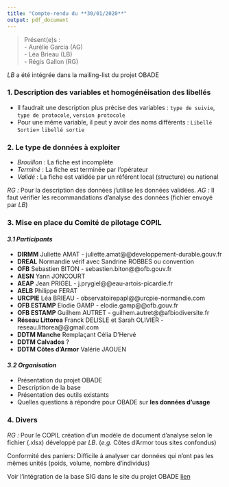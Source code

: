 ```yaml
---
title: "Compte-rendu du **30/01/2020**"
output: pdf_document
---
```


> Présent(e)s :  
>  - Aurélie Garcia (AG)  
>  - Léa Brieau (LB)  
>  - Régis Gallon (RG)

*LB* a été intégrée dans la mailing-list du projet OBADE

### **1. Description des variables et homogénéisation des libellés**

- Il faudrait une description plus précise des variables : `type de suivie`, `type de protocole`, `version protocole`
- Pour une même variable, il peut y avoir des noms différents : `Libellé Sortie`= `libellé sortie`

### **2. Le type de données à exploiter** 

- *Brouillon* : La fiche est incomplète
- *Terminé* : La fiche est terminée par l'opérateur
- *Validé* : La fiche est validée par un référent local (structure) ou national

*RG :* Pour la description des données j'utilise les données validées.
*AG :* Il faut vérifier les recommandations d'analyse des données (fichier envoyé par *LB*)

### **3. Mise en place du Comité de pilotage COPIL**
#### *3.1 Participants*

- **DIRMM** Juliette AMAT - juliette.amat@@developpement-durable.gouv.fr
- **DREAL** Normandie vérif avec Sandrine ROBBES ou convention
- **OFB** Sebastien BITON - sebastien.biton@@ofb.gouv.fr
- **AESN** Yann JONCOURT
- **AEAP** Jean PRIGEL - j.prygiel@@eau-artois-picardie.fr
- **AELB** Philippe FERAT 
- **URCPIE** Léa BRIEAU - observatoirepapl@@urcpie-normandie.com
- **OFB ESTAMP** Elodie GAMP - elodie.gamp@@ofb.gouv.fr
- **OFB ESTAMP** Guilhem AUTRET - guilhem.autret@@afbiodiversite.fr
- **Réseau Littorea** Franck DELISLE et Sarah OLIVIER - reseau.littorea@@gmail.com 
- **DDTM Manche** Remplaçant Célia D'Hervé
- **DDTM Calvados** ?
- **DDTM Côtes d'Armor** Valérie JAOUEN


#### *3.2 Organisation*

- Présentation du projet OBADE
- Description de la base
- Présentation des outils existants
- Quelles questions à répondre pour OBADE sur **les données d'usage**

### **4. Divers**

*RG :* Pour le COPIL création d'un modèle de document d'analyse selon le fichier (.xlsx) développé par *LB*. (*e.g.* Côtes d'Armor tous sites confondus) 

Conformité des paniers: Difficile à analyser car données qui n'ont pas les mêmes unités (poids, volume, nombre d'individus)

Voir l'intégration de la base SIG dans le site du projet OBADE [lien](https://lizmap.afbiodiversite.fr/aamp/afb_mer/index.php/view/map/?repository=bdestampbasesig&project=ref_met_bdestamp_ref_geo_pol)
